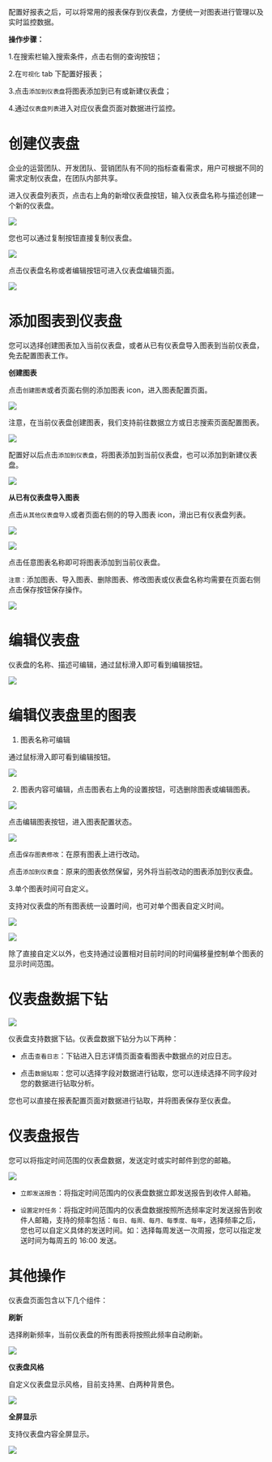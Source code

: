 配置好报表之后，可以将常用的报表保存到仪表盘，方便统一对图表进行管理以及实时监控数据。

**操作步骤：**

1.在搜索栏输入搜索条件，点击右侧的查询按钮；

2.在`可视化` tab 下配置好报表；

3.点击`添加到仪表盘`将图表添加到已有或新建仪表盘；

4.通过`仪表盘列表`进入对应仪表盘页面对数据进行监控。

# **创建仪表盘**

企业的运营团队、开发团队、营销团队有不同的指标查看需求，用户可根据不同的需求定制仪表盘，在团队内部共享。

进入仪表盘列表页，点击右上角的新增仪表盘按钮，输入仪表盘名称与描述创建一个新的仪表盘。

![](https://pandora-kibana.qiniu.com/dashboard/create_dashboard.png)

您也可以通过复制按钮直接复制仪表盘。

![](https://pandora-kibana.qiniu.com/dashboard/copy.png)

点击仪表盘名称或者编辑按钮可进入仪表盘编辑页面。

![](https://pandora-kibana.qiniu.com/dashboard/empty.png)

# **添加图表到仪表盘**

您可以选择创建图表加入当前仪表盘，或者从已有仪表盘导入图表到当前仪表盘，免去配置图表工作。

**创建图表**

点击`创建图表`或者页面右侧的添加图表 icon，进入图表配置页面。

![](https://pandora-kibana.qiniu.com/dashboard/add.png)

注意，在当前仪表盘创建图表，我们支持前往数据立方或日志搜索页面配置图表。

![](https://pandora-kibana.qiniu.com/dashboards/datasource.png)

配置好以后点击`添加到仪表盘`，将图表添加到当前仪表盘，也可以添加到新建仪表盘。

![](https://pandora-kibana.qiniu.com/dashboard/add_to_dashboard.png)

**从已有仪表盘导入图表**

点击`从其他仪表盘导入`或者页面右侧的的导入图表 icon，滑出已有仪表盘列表。

![](https://pandora-kibana.qiniu.com/dashboard/import.png)

![](https://pandora-kibana.qiniu.com/dashboard/import2.png)

点击任意图表名称即可将图表添加到当前仪表盘。

`注意：`添加图表、导入图表、删除图表、修改图表或仪表盘名称均需要在页面右侧点击保存按钮保存操作。

![](https://pandora-kibana.qiniu.com/dashboard/save1.png)

# **编辑仪表盘**

仪表盘的名称、描述可编辑，通过鼠标滑入即可看到编辑按钮。

![](https://pandora-kibana.qiniu.com/dashboard/edit11.png)

# **编辑仪表盘里的图表**

1. 图表名称可编辑

通过鼠标滑入即可看到编辑按钮。

![](https://pandora-kibana.qiniu.com/dashboard/edit12.png)

2. 图表内容可编辑，点击图表右上角的设置按钮，可选删除图表或编辑图表。

![](https://pandora-kibana.qiniu.com/dashboard/edit13.png)

点击编辑图表按钮，进入图表配置状态。

![](https://pandora-kibana.qiniu.com/dashboard/edit3.png)

点击`保存图表修改`：在原有图表上进行改动。

点击`添加到仪表盘`：原来的图表依然保留，另外将当前改动的图表添加到仪表盘。

3.单个图表时间可自定义。

支持对仪表盘的所有图表统一设置时间，也可对单个图表自定义时间。

![](https://pandora-kibana.qiniu.com/dashboard/edit_time2.png)

![](https://pandora-kibana.qiniu.com/dashboard/edit_time1.png)

除了直接自定义以外，也支持通过设置相对目前时间的时间偏移量控制单个图表的显示时间范围。

# **仪表盘数据下钻**

![](https://pandora-kibana.qiniu.com/report/drill.png)

仪表盘支持数据下钻。仪表盘数据下钻分为以下两种：

* 点击`查看日志`：下钻进入日志详情页面查看图表中数据点的对应日志。

* 点击`数据钻取`：您可以选择字段对数据进行钻取，您可以连续选择不同字段对您的数据进行钻取分析。

您也可以直接在报表配置页面对数据进行钻取，并将图表保存至仪表盘。

# **仪表盘报告**

您可以将指定时间范围的仪表盘数据，发送定时或实时邮件到您的邮箱。

![](https://pandora-kibana.qiniu.com/dashboard_report.png)

* `立即发送报告`：将指定时间范围内的仪表盘数据立即发送报告到收件人邮箱。

* `设置定时任务`：将指定时间范围内的仪表盘数据按照所选频率定时发送报告到收件人邮箱，支持的频率包括：`每日、每周、每月、每季度、每年`，选择频率之后，您也可以自定义具体的发送时间。如：选择每周发送一次周报，您可以指定发送时间为每周五的 16:00 发送。

# **其他操作**

仪表盘页面包含以下几个组件：

**刷新**

选择刷新频率，当前仪表盘的所有图表将按照此频率自动刷新。

![](https://pandora-kibana.qiniu.com/dashboard/refresh1.png)

**仪表盘风格**

自定义仪表盘显示风格，目前支持黑、白两种背景色。

![](https://pandora-kibana.qiniu.com/style_.png)

**全屏显示**

支持仪表盘内容全屏显示。

![](https://pandora-kibana.qiniu.com/full_screen.png)